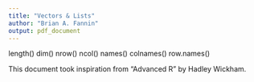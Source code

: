 ```yaml
---
title: "Vectors & Lists"
author: "Brian A. Fannin"
output: pdf_document
---
```


length()
dim()
nrow()
ncol()
names()
colnames()
row.names()

This document took inspiration from "Advanced R" by Hadley Wickham.